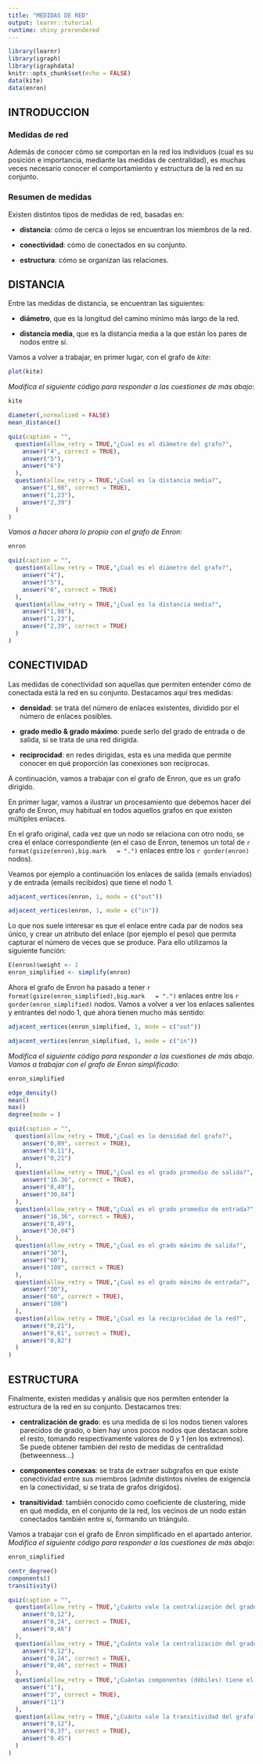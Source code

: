 ```yaml
---
title: "MEDIDAS DE RED"
output: learnr::tutorial
runtime: shiny_prerendered
---
```


```r
library(learnr)
library(igraph)
library(igraphdata)
knitr::opts_chunk$set(echo = FALSE)
data(kite)
data(enron)
```


## INTRODUCCION

### Medidas de red 

Además de conocer cómo se comportan en la red los individuos (cual es su posición e importancia, mediante las medidas de centralidad), es muchas veces necesario conocer el comportamiento y estructura de la red en su conjunto.

### Resumen de medidas

Existen distintos tipos de medidas de red, basadas en:

* **distancia**: cómo de cerca o lejos se encuentran los miembros de la red.  

* **conectividad**: cómo de conectados en su conjunto.  

* **estructura**: cómo se organizan las relaciones.

## DISTANCIA

Entre las medidas de distancia, se encuentran las siguientes:

* **diámetro**, que es la longitud del camino mínimo más largo de la red.

* **distancia media**, que es la distancia media a la que están los pares de nodos entre sí.

Vamos a volver a trabajar, en primer lugar, con el grafo de *kite*:

```r
plot(kite)
```

*Modifica el siguiente código para responder a las cuestiones de más abajo*:

```r
kite
```

```r
diameter(,normalized = FALSE)
mean_distance()
```


```r
quiz(caption = "",
  question(allow_retry = TRUE,"¿Cual es el diámetro del grafo?",
    answer("4", correct = TRUE),
    answer("5"),
    answer("6")
  ),
  question(allow_retry = TRUE,"¿Cual es la distancia media?",
    answer("1,98", correct = TRUE),
    answer("1,23"),
    answer("2,39")
  )
)
```

*Vamos a hacer ahora lo propio con el grafo de Enron*:

```r
enron
```

```r
quiz(caption = "",
  question(allow_retry = TRUE,"¿Cual es el diámetro del grafo?",
    answer("4"),
    answer("5"),
    answer("6", correct = TRUE)
  ),
  question(allow_retry = TRUE,"¿Cual es la distancia media?",
    answer("1,98"),
    answer("1,23"),
    answer("2,39", correct = TRUE)
  )
)
```


## CONECTIVIDAD

Las medidas de conectividad son aquellas que permiten entender cómo de conectada está la red en su conjunto. Destacamos aquí tres medidas:

* **densidad**: se trata del número de enlaces existentes, dividido por el número de enlaces posibles.

* **grado medio & grado máximo**: puede serlo del grado de entrada o de salida, si se trata de una red dirigida.

* **reciprocidad**: en redes dirigidas, esta es una medida que permite conocer en qué proporción las conexiones son recíprocas.

A continuación, vamos a trabajar con el grafo de Enron, que es un grafo dirigido.

En primer lugar, vamos a ilustrar un procesamiento que debemos hacer del grafo de Enron, muy habitual en todos aquellos grafos en que existen múltiples enlaces.

En el grafo original, cada vez que un nodo se relaciona con otro nodo, se crea el enlace correspondiente (en el caso de Enron, tenemos un total de `r format(gsize(enron),big.mark   = ".")` enlaces entre los `r gorder(enron)` nodos).

Veamos por ejemplo a continuación los enlaces de salida (emails enviados) y de entrada (emails recibidos) que tiene el nodo 1.

```r
adjacent_vertices(enron, 1, mode = c("out"))
```

```r
adjacent_vertices(enron, 1, mode = c("in"))
```

Lo que nos suele interesar es que el enlace entre cada par de nodos sea único, y crear un atributo del enlace (por ejemplo el peso) que permita capturar el número de veces que se produce. Para ello utilizamos la siguiente función:

```r
E(enron)$weight <- 1
enron_simplified <- simplify(enron)
```

Ahora el grafo de Enron ha pasado a tener `r format(gsize(enron_simplified),big.mark   = ".")` enlaces entre los `r gorder(enron_simplified)` nodos. Vamos a volver a ver los enlaces salientes y entrantes del nodo 1, que ahora tienen mucho más sentido:

```r
adjacent_vertices(enron_simplified, 1, mode = c("out"))
```

```r
adjacent_vertices(enron_simplified, 1, mode = c("in"))
```

*Modifica el siguiente código para responder a las cuestiones de más abajo. Vamos a trabajar con el grafo de Enron simplificado*:

```r
enron_simplified
```

```r
edge_density()
mean()
max()
degree(mode = )
```


```r
quiz(caption = "",
  question(allow_retry = TRUE,"¿Cual es la densidad del grafo?",
    answer("0,09", correct = TRUE),
    answer("0,11"),
    answer("0,21")
  ),
  question(allow_retry = TRUE,"¿Cual es el grado promedio de salida?",
    answer("16.36", correct = TRUE),
    answer("8,49"),
    answer("30,04")
  ),
  question(allow_retry = TRUE,"¿Cual es el grado promedio de entrada?",
    answer("16,36", correct = TRUE),
    answer("8,49"),
    answer("30,04")
  ),
  question(allow_retry = TRUE,"¿Cual es el grado máximo de salida?",
    answer("30"),
    answer("60"),
    answer("100", correct = TRUE)
  ),
  question(allow_retry = TRUE,"¿Cual es el grado máximo de entrada?",
    answer("30"),
    answer("60", correct = TRUE),
    answer("100")
  ),
  question(allow_retry = TRUE,"¿Cual es la reciprocidad de la red?",
    answer("0,21"),
    answer("0,61", correct = TRUE),
    answer("0,82")
  )
)
```


## ESTRUCTURA

Finalmente, existen medidas y análisis que nos permiten entender la estructura de la red en su conjunto. Destacamos tres:

* **centralización de grado**: es una medida de si los nodos tienen valores parecidos de grado, o bien hay unos pocos nodos que destacan sobre el resto, tomando respectivamente valores de 0 y 1 (en los extremos). Se puede obtener también del resto de medidas de centralidad (betweenness...)

* **componentes conexas**: se trata de extraer subgrafos en que existe conectividad entre sus miembros (admite distintos niveles de exigencia en la conectividad, si se trata de grafos dirigidos).

* **transitividad**: también conocido como coeficiente de clustering, mide en qué medida, en el conjunto de la red, los vecinos de un nodo están conectados también entre sí, formando un triángulo.

Vamos a trabajar con el grafo de Enron simplificado en el apartado anterior.
*Modifica el siguiente código para responder a las cuestiones de más abajo*:

```r
enron_simplified
```

```r
centr_degree()
components()
transitivity()
```

```r
quiz(caption = "",
  question(allow_retry = TRUE,"¿Cuánto vale la centralización del grado de entrada?",
    answer("0,12"),
    answer("0,24", correct = TRUE),
    answer("0,46")
  ),
  question(allow_retry = TRUE,"¿Cuánto vale la centralización del grado de entrada?",
    answer("0,12"),
    answer("0,24", correct = TRUE),
    answer("0,46", correct = TRUE)
  ),
  question(allow_retry = TRUE,"¿Cuántas componentes (débiles) tiene el grafo?",
    answer("1"),
    answer("3", correct = TRUE),
    answer("11")
  ),
  question(allow_retry = TRUE,"¿Cuánto vale la transitividad del grafo?",
    answer("0,12"),
    answer("0,37", correct = TRUE),
    answer("0.45")
  )
)
```

